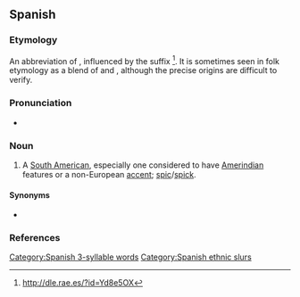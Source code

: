 ==Spanish==

===Etymology===
An abbreviation of {{m|es|sudamericano|'''suda'''meri'''ca'''no|South American}}, influenced by the suffix {{m|es|-aco}}<ref>http://dle.rae.es/?id=Yd8e5OX</ref>. It is sometimes seen in folk etymology as a blend of {{m|es||sudamericano}} and {{m|es|caca}}, although the precise origins are difficult to verify.

===Pronunciation===
* {{es-IPA}}

===Noun===
{{es-noun|mf}}

# {{lb|es|Spain|offensive|derogatory|vulgar|slang}} A [[South American]], especially one considered to have [[Amerindian]] features or a non-European [[accent]]; [[spic]]/[[spick]].

====Synonyms====
* {{l|es|panchito}}

===References===
<references/>

[[Category:Spanish 3-syllable words]]
[[Category:Spanish ethnic slurs]]